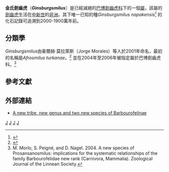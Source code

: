 {{Automatic taxobox
| taxon = Ginsburgsmilus
| authority = (J. Morales et al., 2001)<ref name=Morlo />
| status = Fossil
| fossil_range = {{Fossil range|中新世}}
| subdivision_ranks = [[種|種]]
| subdivision = †纳帕卡金氏剑齿虎 ''Ginsburgsmilus napakensis''
}}
'''金氏劍齒虎'''（'''''Ginsburgsmilus'''''）是已經滅絕的[[巴博劍齒虎科|巴博劍齒虎科]]下的一個[[屬|屬]]，該屬的[[劍齒虎|劍齒虎]]生活在[[中新世|中新世]]的[[非洲|非洲]]。其下唯一已知的種''Ginsburgsmilus napakensis''<ref>{{Cite web |url=http://paleodb.org/cgi-bin/bridge.pl?action=checkTaxonInfo&taxon_no=104046&is_real_user=1 |title=PaleoBiology Database: ''Ginsburgsmilus'', basic info |accessdate=2013-05-04 |archive-date=2012-10-13 |archive-url=https://web.archive.org/web/20121013062353/http://paleodb.org/cgi-bin/bridge.pl?action=checkTaxonInfo&taxon_no=104046&is_real_user=1 |dead-url=no }}</ref> 的化石記錄可追溯到2000-1900萬年前。

== 分類學 ==

''Ginsburgsmilus''由豪爾赫·莫拉萊斯（Jorge Morales）等人於2001年命名，最初的名稱是''Afrosmilus turkanae''。<ref name=Morlo>{{cite journal |last=Morlo |first=Michael |coauthors=Stéphane Peigné, Doris Nagel |year=2004 |month= |title=A new species of Prosansanosmilus: implications for the systematic relationships of the family Barbourofelidae new rank (Carnivora, Mammalia) |journal=Zoological Journal of the Linnean Society |volume=140 |issue=1 |pages=52 |id= |url=http://www.oeaw.ac.at/kfq/downloads_Nagel/Prosansanosmilus.pdf |accessdate=2008-11-28 |deadurl=yes |archiveurl=https://web.archive.org/web/20100508022023/http://www.oeaw.ac.at/kfq/downloads_Nagel/Prosansanosmilus.pdf |archivedate=2010-05-08 }}</ref> 並在2004年至2006年被指定屬於巴博劍齒虎科。<ref>M. Morlo, S. Peigné, and D. Nagel. 2004. A new species of Prosansanosmilus: implications for the systematic relationships of the family Barbourofelidae new rank (Carnivora, Mammalia). Zoological Journal of the Linnean Society.</ref>

== 參考文獻 ==
{{reflist}}

== 外部連結 ==

* [http://journals.cambridge.org/action/displayAbstract;jsessionid=FD721C058DF40C863C9B1CBB7D5A8EEE.tomcat1?fromPage=online&aid=1199712 A new tribe, new genus and two new species of Barbourofelinae] {{Wayback|url=http://journals.cambridge.org/action/displayAbstract;jsessionid=FD721C058DF40C863C9B1CBB7D5A8EEE.tomcat1?fromPage=online&aid=1199712 |date=20121019054340 }}
{{巴博劍齒虎科}}
{{Taxonbar}}
[[Category:2001年描述的分类群|J]]
[[Category:中新世食肉動物|J]]
[[Category:非洲史前哺乳動物|J]]
[[Category:巴博劍齒虎科|J]]
